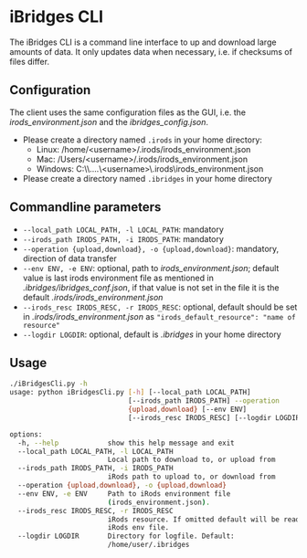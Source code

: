 # iBridges CLI
The iBridges CLI is a command line interface to up and download large amounts of data. It only updates data when necessary, i.e. if checksums of files differ.

## Configuration

The client uses the same configuration files as the GUI, i.e. the *irods_environment.json* and the *ibridges_config.json*.

- Please create a directory named `.irods` in your home directory:
	- Linux: /home/\<username\>/.irods/irods_environment.json
	- Mac: /Users/\<username\>/.irods/irods_environment.json
	- Windows: C:\\\\....\\\<username\>\\.irods\\irods_environment.json	

- Please create a directory named `.ibridges` in your home directory

## Commandline parameters
- `--local_path LOCAL_PATH, -l LOCAL_PATH`: mandatory
- ` --irods_path IRODS_PATH, -i IRODS_PATH`: mandatory
- `--operation {upload,download}, -o {upload,download}`: mandatory, direction of data transfer
- `--env ENV, -e ENV`: optional, path to *irods_environment.json*; default value is last irods environment file as mentioned in *.ibridges/ibridges_conf.json*, if that value is not set in the file it is the default *.irods/irods_environment.json*
- `--irods_resc IRODS_RESC, -r IRODS_RESC`: optional, default should be set in *.irods/irods_environment.json* as `"irods_default_resource": "name of resource"`
- `--logdir LOGDIR`: optional, default is *.ibridges* in your home directory


## Usage

```sh
./iBridgesCli.py -h
usage: python iBridgesCli.py [-h] [--local_path LOCAL_PATH]
                             [--irods_path IRODS_PATH] --operation
                             {upload,download} [--env ENV]
                             [--irods_resc IRODS_RESC] [--logdir LOGDIR]

options:
  -h, --help            show this help message and exit
  --local_path LOCAL_PATH, -l LOCAL_PATH
                        Local path to download to, or upload from
  --irods_path IRODS_PATH, -i IRODS_PATH
                        iRods path to upload to, or download from
  --operation {upload,download}, -o {upload,download}
  --env ENV, -e ENV     Path to iRods environment file
                        (irods_environment.json).
  --irods_resc IRODS_RESC, -r IRODS_RESC
                        iRods resource. If omitted default will be read from
                        iRods env file.
  --logdir LOGDIR       Directory for logfile. Default:
                        /home/user/.ibridges
```

